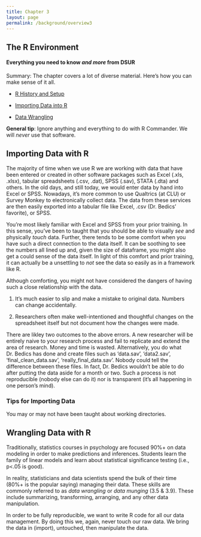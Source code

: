 ```yaml
---
title: Chapter 3
layout: page
permalink: /background/overview3
---
```


## The R Environment
#### **Everything you need to know *and more* from DSUR**

Summary: The chapter covers a lot of diverse material.  Here's how you can make sense of it all.

- [R History and Setup](https://clu-mscp.github.io/bedics/setup) 

- [Importing Data into R](#import)

- [Data Wrangling](#wrangle)


**General tip**: Ignore anything and everything to do with R Commander.  We will *never* use that software.

## Importing Data with R {#import}

The majority of time when we use R we are working with data that have been entered or created in other software packages such as Excel (.xls, .xlsx), tabular spreadsheets (.csv, .dat), SPSS (.sav), STATA (.dta) and others.  In the old days, and still today, we would enter data by hand into Excel or SPSS.  Nowadays, it's more common to use Qualtrics (at CLU) or Survey Monkey to electronically collect data.  The data from these services are then easily exported into a tabular file like Excel, .csv (Dr. Bedics' favorite), or SPSS.

You're most likely familiar with Excel and SPSS from your prior training.  In this sense, you've been to taught that you should be able to visually _see_ and physically _touch_ data. Further, there tends to be some comfort when you have such a direct connection to the data itself. It can be soothing to see the numbers all lined up and, given the size of dataframe, you might also get a could sense of the data itself.  In light of this comfort and prior training, it can actually be a unsettling to _not_ see the data so easily as in a framework like R.

Although comforting, you might not have considered the dangers of having such a close relationship with the data.  

  1. It's much easier to slip and make a mistake to original data.  Numbers can change accidentally.  
    
  2. Researchers often make well-intentioned and thoughtful changes on the spreadsheet itself but not document how the changes were made.

There are likley two outcomes to the above errors. A new researcher will be entirely naive to your research process and fail to replicate and extend the area of research.  Money and time is wasted.  Alternatively, you do what Dr. Bedics has done and create files such as 'data.sav', 'data2.sav', 'final_clean_data.sav', 'really_final_data.sav'.  Nobody could tell the difference between these files.  In fact, Dr. Bedics wouldn't be able to do after putting the data aside for a month or two. Such a process is not reproducible (nobody else can do it) nor is transparent (it's all happening in one person's mind).


### Tips for Importing Data

You may or may not have been taught about working directories. 





## Wrangling Data with R {#wrangle}

Traditionally, statistics courses in psychology are focused 90%+ on data modeling in order to make predictions and inferences.  Students learn the family of linear models and learn about statistical significance testing (i.e., p<.05 is good).  

In reality, statisticians and data scientists spend the bulk of their time (80%+ is the popular saying) managing their data.  These skills are commonly referred to as *data wrangling* or *data munging* (3.5 & 3.9).  These include summarizing, transforming, arranging, and any other data manipulation.

In order to be fully reproducible, we want to write R code for all our data management.  By doing this we, again, never touch our raw data.  We bring the data in (import), untouched, then manipulate the data. 


